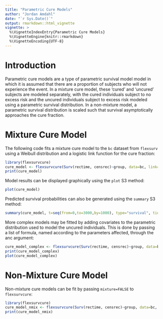 ```yaml
---
title: "Parametric Cure Models"
author: "Jordan Amdahl"
date: "`r Sys.Date()`"
output: rmarkdown::html_vignette
vignette: >
  %\VignetteIndexEntry{Parametric Cure Models}
  %\VignetteEngine{knitr::rmarkdown}
  %\VignetteEncoding{UTF-8}
---
```


# Introduction

Parametric cure models are a type of parametric survival model model in which it is assumed that there are a proportion of subjects who will not experience the event. In a mixture cure model, these 'cured' and 'uncured' subjects are modeled separately, with the cured individuals subject to no excess risk and the uncured individuals subject to excess risk modeled using a parametric survival distribution. In a non-mixture model, a parametric survival distribution is scaled such that survival asymptotically approaches the cure fraction.


# Mixture Cure Model

The following code fits a mixture cure model to the `bc` dataset from `flexsurv` using a Weibull distribution and a logistic link function for the cure fraction:

```r
library(flexsurvcure)
cure_model <- flexsurvcure(Surv(rectime, censrec)~group, data=bc, link="logistic", dist="weibullPH", mixture=T)
print(cure_model)
```

Model results can be displayed graphically using the `plot` S3 method:
```r
plot(cure_model)
```

Predicted survival probabilities can also be generated using the `summary` S3 method:
```r
summary(cure_model, t=seq(from=0,to=3000,by=1000), type="survival", tidy=T)
```

More complex models may be fitted by adding covariates to the parametric distribution used to model the uncured individuals.  This is done by passing a list of formula, named according to the parameters affected, through the anc argument:
```r
cure_model_complex <- flexsurvcure(Surv(rectime, censrec)~group, data=bc, link="logistic", dist="weibullPH", mixture=T, anc=list(scale=~group))
print(cure_model_complex)
plot(cure_model_complex)
```

# Non-Mixture Cure Model

Non-mixture cure models can be fit by passing `mixture=FALSE` to `flexsurvcure`:

```r
library(flexsurvcure)
cure_model_nmix <- flexsurvcure(Surv(rectime, censrec)~group, data=bc, link="loglog", dist="weibullPH", mixture=F)
print(cure_model_nmix)
```

